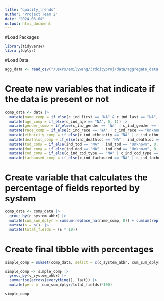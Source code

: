 ```yaml
---
title: "quality_trends"
author: "Project Team 2"
date: "2024-06-06"
output: html_document
---
```


#Load Packages

```r
library(tidyverse)
library(dplyr)
```
#Load Data

```r
agg_data <- read_csv("/Users/emilywang/3rdcityproj/data/aggregate_data.csv")
```

# Create new variables that indicate if the data is present or not

```r
comp_data <- data |>
  mutate(name_comp = if_else(c_ind_first == "NA" & c_ind_last == "NA", 0, 1)) |>
  mutate(age_comp = if_else(c_ind_age == "NA", 0, 1)) |>
  mutate(gender_comp = if_else(c_ind_gender == "NA" | c_ind_gender == "Unknown", 0, 1)) |>
  mutate(race_comp = if_else(c_ind_race == "NA" | c_ind_race == "Unknown", 0, 1)) |>
  mutate(ethnicity_comp = if_else(c_ind_ethnicity == "NA" | c_ind_ethnicity == "Unknown", 0, 1)) |>
  mutate(deathloc_comp = if_else(ind_deathloc == "NA" | ind_deathloc == "Unknown", 0, 1)) |>
  mutate(tod_comp = if_else(ind_tod == "NA" | ind_tod == "Unknown", 0, 1)) |>
  mutate(dod_comp = if_else(ind_dod == "NA" | ind_dod == "Unknown", 0, 1)) |>
  mutate(cod_comp = if_else(c_ind_cod_type == "NA" | c_ind_cod_type == "Unknown", 0, 1)) |>
  mutate(fachoused_comp = if_else(c_ind_fachoused == "NA" | c_ind_fachoused == "Unknown", 0, 1))
```

# Create variable that calculates the percentage of fields reported by system

```r
comp_data <- comp_data |>
  group_by(c_system_abbr) |>
  mutate(cum_sum_dplyr = cumsum(replace_na(name_comp, 0)) + cumsum(replace_na(age_comp, 0)) + cumsum(replace_na(gender_comp, 0)) + cumsum(replace_na(race_comp, 0)) + cumsum(replace_na(ethnicity_comp, 0)) + cumsum(replace_na(deathloc_comp, 0)) + cumsum(replace_na(tod_comp, 0)) + cumsum(replace_na(dod_comp, 0)) + cumsum(replace_na(cod_comp, 0)) + cumsum(replace_na(fachoused_comp, 0))) |>
  mutate(n = n()) |>
  mutate(total_fields = (n * 10))
```
# Create final tibble with percentages

```r
simple_comp = subset(comp_data, select = c(c_system_abbr, cum_sum_dplyr, n, total_fields))

simple_comp <- simple_comp |>
  group_by(c_system_abbr) |>
  summarise(across(everything(), last)) |>
  mutate(perc = (cum_sum_dplyr/total_fields)*100)

simple_comp
```

